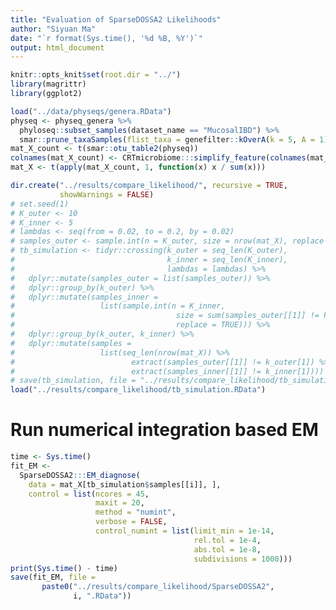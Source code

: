 ```yaml
---
title: "Evaluation of SparseDOSSA2 Likelihoods"
author: "Siyuan Ma"
date: "`r format(Sys.time(), '%d %B, %Y')`"
output: html_document
---
```


```r
knitr::opts_knit$set(root.dir = "../")
library(magrittr)
library(ggplot2)
```

```r
load("../data/physeqs/genera.RData")
physeq <- physeq_genera %>% 
  phyloseq::subset_samples(dataset_name == "MucosalIBD") %>% 
  smar::prune_taxaSamples(flist_taxa = genefilter::kOverA(k = 5, A = 1))
mat_X_count <- t(smar::otu_table2(physeq))
colnames(mat_X_count) <- CRTmicrobiome:::simplify_feature(colnames(mat_X_count))
mat_X <- t(apply(mat_X_count, 1, function(x) x / sum(x)))
```

```r
dir.create("../results/compare_likelihood/", recursive = TRUE,
           showWarnings = FALSE)
# set.seed(1)
# K_outer <- 10
# K_inner <- 5
# lambdas <- seq(from = 0.02, to = 0.2, by = 0.02)
# samples_outer <- sample.int(n = K_outer, size = nrow(mat_X), replace = TRUE)
# tb_simulation <- tidyr::crossing(k_outer = seq_len(K_outer),
#                                  k_inner = seq_len(K_inner),
#                                  lambdas = lambdas) %>% 
#   dplyr::mutate(samples_outer = list(samples_outer)) %>% 
#   dplyr::group_by(k_outer) %>% 
#   dplyr::mutate(samples_inner = 
#                   list(sample.int(n = K_inner,
#                                    size = sum(samples_outer[[1]] != k_outer[1]),
#                                    replace = TRUE))) %>% 
#   dplyr::group_by(k_outer, k_inner) %>% 
#   dplyr::mutate(samples = 
#                   list(seq_len(nrow(mat_X)) %>% 
#                          extract(samples_outer[[1]] != k_outer[1]) %>% 
#                          extract(samples_inner[[1]] != k_inner[1])))
# save(tb_simulation, file = "../results/compare_likelihood/tb_simulation.RData")
load("../results/compare_likelihood/tb_simulation.RData")
```

# Run numerical integration based EM

```r
time <- Sys.time()
fit_EM <- 
  SparseDOSSA2:::EM_diagnose(
    data = mat_X[tb_simulation$samples[[i]], ],
    control = list(ncores = 45,
                   maxit = 20,
                   method = "numint",
                   verbose = FALSE,
                   control_numint = list(limit_min = 1e-14,
                                         rel.tol = 1e-4,
                                         abs.tol = 1e-8,
                                         subdivisions = 1000)))
print(Sys.time() - time)
save(fit_EM, file = 
       paste0("../results/compare_likelihood/SparseDOSSA2",
              i, ".RData"))
```